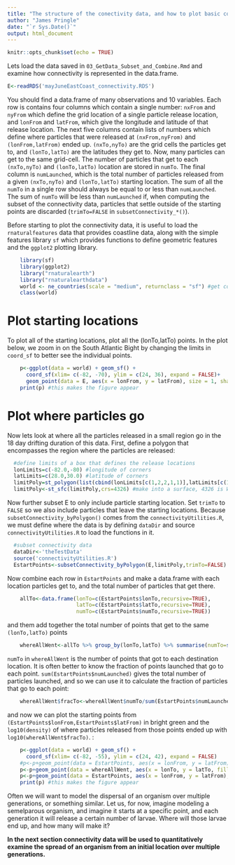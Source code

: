 ```yaml
---
title: "The structure of the conectivity data, and how to plot basic connectivity"
author: "James Pringle"
date: "`r Sys.Date()`"
output: html_document
---
```


```r
knitr::opts_chunk$set(echo = TRUE)
```

Lets load the data saved in `03_GetData_Subset_and_Combine.Rmd` and examine how connectivity is represented in the data.frame. 
```r
E<-readRDS('mayJuneEastCoast_connectivity.RDS')
```
You should find a data.frame of many observations and 10 variables. Each row is contains four columns which contain a single number: `nxFrom` and `nyFrom` which define the grid location of a single particle release location, and `lonFrom` and `latFrom`, which give the longitude and latitude of that release location. The next five columns contain lists of numbers which define where particles that were released at `(nxFrom,nyFrom)` and `(lonFrom,latFrom)` ended up. `(nxTo,nyTo)` are the grid cells the particles get to, and `(lonTo,latTo)` are the latitudes they get to. Now, many particles can get to the same grid-cell. The number of particles that get to each `(nxTo,nyTo)` and `(lonTo,latTo)` location are stored in `numTo`. The final column is `numLaunched`, which is the total number of particles released from a given `(nxTo,nyTo)` and `(lonTo,latTo)` starting location. The sum of all the `numTo` in a single row should always be equal to or less than `numLaunched`. The sum of `numTo` will be less than `numLaunched` if, when computing the subset of the connectivity data, particles that settle outside of the starting points are discarded (`trimTo=FALSE` in `subsetConnectivity_*()`).

Before starting to plot the connectivity data, it is useful to load the `rnaturalfeatures` data that provides coastline data, along with the simple features library `sf` which provides functions to define geometric features and the `ggplot2` plotting library. 
``` r
    library(sf)
    library(ggplot2)
    library("rnaturalearth")
    library("rnaturalearthdata")
    world <- ne_countries(scale = "medium", returnclass = "sf") #get coastline data
    class(world)
```

# Plot starting locations
To plot all of the starting locations, plot all the (lonTo,latTo) points. In the plot below, we zoom in on the South Atlantic Bight by changing the limits in `coord_sf` to better see the individual points. 
```r
    p<-ggplot(data = world) + geom_sf() +
      coord_sf(xlim= c(-82, -70), ylim = c(24, 36), expand = FALSE)+
      geom_point(data = E, aes(x = lonFrom, y = latFrom), size = 1, shape = 23, fill = "green",color='black')
    print(p) #this makes the figure appear
```

# Plot where particles go
Now lets look at where all the particles released in a small region go in the 18 day drifting duration of this data. First, define a polygon that encompasses the region where the particles are released:
```r
  #define limits of a box that defines the release locations
  lonLimits=c(-82.0,-80) #longitude of corners
  latLimits=c(28.0,30.0) #latitude of corners
  limitPoly=st_polygon(list(cbind(lonLimits[c(1,2,2,1,1)],latLimits[c(1,1,2,2,1)])))
  limitPoly<-st_sfc(limitPoly,crs=4326) #make into a surface, 4326 is WGS84
```
Now further subset E to only include particle starting location. Set `trimTo` to `FALSE` so we also include particles that leave the starting locations. Because `subsetConnectivity_byPolygon()` comes from the `connectivityUtilities.R`, we must define where the data is by defining `dataDir` and source `connectivityUtilities.R` to load the functions in it. 
``` r
  #subset connectivity data
  dataDir<-'theTestData'
  source('connectivityUtilities.R')
  EstartPoints<-subsetConnectivity_byPolygon(E,limitPoly,trimTo=FALSE)
```
Now combine each row in `EstartPoints` and make a data.frame with each location particles get to, and the total number of particles that get there. 
``` r
    allTo<-data.frame(lonTo=c(EstartPoints$lonTo,recursive=TRUE),
                      latTo=c(EstartPoints$latTo,recursive=TRUE),
                      numTo=c(EstartPoints$numTo,recursive=TRUE))
```
and them add together the total number of points that get to the same `(lonTo,latTo)` points
```r
    whereAllWent<-allTo %>% group_by(lonTo,latTo) %>% summarise(numTo=sum(numTo))
```
`numTo` in `whereAllWent` is the number of points that got to each destination location. It is often better to know the fraction of points launched that go to each point. `sum(EstartPoints$numLaunched)` gives the total number of particles launched, and so we can use it to calculate the fraction of particles that go to each point:
```r
    whereAllWent$fracTo<-whereAllWent$numTo/sum(EstartPoints$numLaunched)
```
and now we can plot the starting points from `(EstartPoints$lonFrom,EstartPoints$latFrom)` in bright green and the `log10(density)` of where particles released from those points ended up with `log10(whereAllWent$fracTo)`. :
```r
    p<-ggplot(data = world) + geom_sf() +
      coord_sf(xlim= c(-82, -55), ylim = c(24, 42), expand = FALSE)
    #p<-p+geom_point(data = EstartPoints, aes(x = lonFrom, y = latFrom), size = 1, shape = 23, fill = "green",color='black')
    p<-p+geom_point(data = whereAllWent, aes(x = lonTo, y = latTo, fill=log10(fracTo),colour=log10(fracTo)), size = 1, shape = 23)
    p<-p+geom_point(data = EstartPoints, aes(x = lonFrom, y = latFrom), size = 0.5, shape = 23, fill = "green",color='green')
    print(p) #this makes the figure appear
```

Often we will want to model the dispersal of an organism over multiple generations, or something similar. Let us, for now, imagine modeling a semelparous organism, and imagine it starts at a specific point, and each generation it will release a certain number of larvae. Where will those larvae end up, and how many will make it?  

**In the next section connectivity data will be used to quantitatively examine the spread of an organism from an initial location over multiple generations.**
